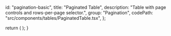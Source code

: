 
  id: "pagination-basic",
  title: "Paginated Table",
  description: "Table with page controls and rows-per-page selector.",
  group: "Pagination",
  codePath: "src/components/tables/PaginatedTable.tsx",
};

  return (
    <ExampleCard
      title={meta.title}
      description={meta.description}
      codePath={meta.codePath}
    >
      <PaginatedTable />
    </ExampleCard>
  );
}
